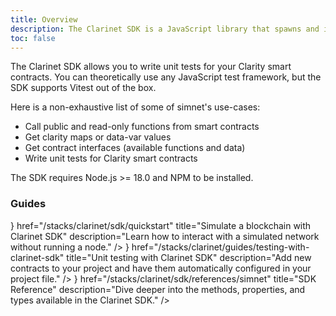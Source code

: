 ```yaml
---
title: Overview
description: The Clarinet SDK is a JavaScript library that spawns and interacts with a simulated Clarinet environment.
toc: false
---
```



The Clarinet SDK allows you to write unit tests for your Clarity smart contracts. You can theoretically use any JavaScript test framework, but the SDK supports Vitest out of the box.

Here is a non-exhaustive list of some of simnet's use-cases:

- Call public and read-only functions from smart contracts
- Get clarity maps or data-var values
- Get contract interfaces (available functions and data)
- Write unit tests for Clarity smart contracts

<Callout title="Requirements" type="warn">
  The SDK requires Node.js >= 18.0 and NPM to be installed.
</Callout>

### Guides

<Cards>
  <Card
    icon={<Terminal className='text-primary' />}
    href="/stacks/clarinet/sdk/quickstart"
    title="Simulate a blockchain with Clarinet SDK"
    description="Learn how to interact with a simulated network without running a node."
  />
  <Card
    icon={<Code className='text-primary' />}
    href="/stacks/clarinet/guides/testing-with-clarinet-sdk"
    title="Unit testing with Clarinet SDK"
    description="Add new contracts to your project and have them automatically configured in your project file."
  />
  <Card
    icon={<Terminal className='text-primary' />}
    href="/stacks/clarinet/sdk/references/simnet"
    title="SDK Reference"
    description="Dive deeper into the methods, properties, and types available in the Clarinet SDK."  />
</Cards>